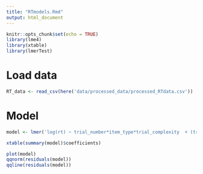 ```yaml
---
title: "RTmodels.Rmd"
output: html_document
---
```


```r
knitr::opts_chunk$set(echo = TRUE)
library(lme4)
library(xtable)
library(lmerTest)
```

# Load data
```r
RT_data <- read_csv(here('data/processed_data/processed_RTdata.csv'))
```

# Model 
```r
model <- lmer('log(rt) ~ trial_number*item_type*trial_complexity  + (trial_complexity*item_type*trial_number|subject)', data=RT_data, REML=FALSE)

xtable(summary(model)$coefficients)

plot(model)
qqnorm(residuals(model))
qqline(residuals(model))

```
